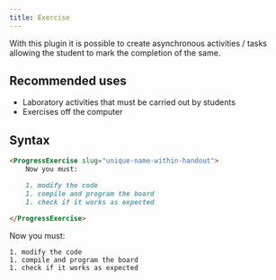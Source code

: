 ```yaml
---
title: Exercise
---
```


With this plugin it is possible to create asynchronous activities / tasks allowing the student to mark the completion of the same.

## Recommended uses

- Laboratory activities that must be carried out by students
- Exercises off the computer

## Syntax

```md
<ProgressExercise slug="unique-name-within-handout">
    Now you must:

    1. modify the code
    1. compile and program the board
    1. check if it works as expected

</ProgressExercise>
```

<ProgressExercise slug="unique-name-within-handout">
    Now you must:

    1. modify the code
    1. compile and program the board
    1. check if it works as expected

</ProgressExercise>
